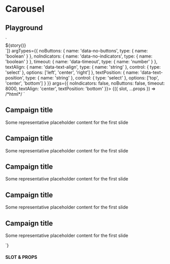 
# Carousel

<Meta title="Components/Carousel" />

## Playground

<Canvas withToolbar={true}>
  <Story
    name="Playground"
    decorators={[story => `<div class="flex items-center justify-center w-full p-10">${story()}</div>`]}
    argTypes={{
      noButtons: {
        name: 'data-no-buttons',
        type: { name: 'boolean' }
      },
      noIndicators: {
        name: 'data-no-indicators',
        type: { name: 'boolean' }
      },
      timeout: {
        name: 'data-timeout',
        type: { name: 'number' }
      },
      textAlign: {
        name: 'data-text-align',
        type: { name: 'string' },
        control: { type: 'select' },
        options: ['left', 'center', 'right']
      },
      textPosition: {
        name: 'data-text-position',
        type: { name: 'string' },
        control: { type: 'select' },
        options: ['top', 'center', 'bottom']
      }
    }}
    args={{
      noIndicators: false,
      noButtons: false,
      timeout: 8000,
      textAlign: 'center',
      textPosition: 'bottom'
    }}>
    {({ slot, ...props }) => /*html*/ `
      <ui-carousel
        ${props.noIndicators ? 'data-no-indicators' : ''}
        ${props.noButtons ? 'data-no-buttons' : ''}
        ${props.timeout ? `data-timeout="${props.timeout}"` : ''}
      >
        <ui-carousel-item data-src="https://picsum.photos/id/400/800/300"
            ${props.textAlign ? `data-text-align="${props.textAlign}"` : ''}
            ${props.textPosition ? `data-text-position="${props.textPosition}"` : ''}>
          <h2 class="text-xl text-white">Campaign title</h2>
          <p class="text-xs text-white">Some representative placeholder content for the first slide</p>
        </ui-carousel-item>
        <ui-carousel-item data-src="https://picsum.photos/id/405/800/300"
            ${props.textAlign ? `data-text-align="${props.textAlign}"` : ''}
            ${props.textPosition ? `data-text-position="${props.textPosition}"` : ''}>
          <h2 class="text-xl text-white">Campaign title</h2>
          <p class="text-xs text-white">Some representative placeholder content for the first slide</p>
        </ui-carousel-item>
        <ui-carousel-item data-src="https://picsum.photos/id/402/800/300"
            ${props.textAlign ? `data-text-align="${props.textAlign}"` : ''}
            ${props.textPosition ? `data-text-position="${props.textPosition}"` : ''}>
          <h2 class="text-xl text-white">Campaign title</h2>
          <p class="text-xs text-white">Some representative placeholder content for the first slide</p>
        </ui-carousel-item>
        <ui-carousel-item data-src="https://picsum.photos/id/403/800/300"
            ${props.textAlign ? `data-text-align="${props.textAlign}"` : ''}
            ${props.textPosition ? `data-text-position="${props.textPosition}"` : ''}>
          <h2 class="text-xl text-white">Campaign title</h2>
          <p class="text-xs text-white">Some representative placeholder content for the first slide</p>
        </ui-carousel-item>
        <ui-carousel-item data-src="https://picsum.photos/id/404/800/300"
            ${props.textAlign ? `data-text-align="${props.textAlign}"` : ''}
            ${props.textPosition ? `data-text-position="${props.textPosition}"` : ''}>
          <h2 class="text-xl text-white">Campaign title</h2>
          <p class="text-xs text-white">Some representative placeholder content for the first slide</p>
        </ui-carousel-item>
      </ui-carousel>
    `}
  </Story>
</Canvas>

#### SLOT & PROPS

<ArgsTable story="Playground" />
